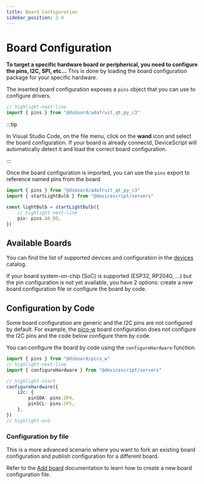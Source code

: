 ```yaml
---
title: Board Configuration
sidebar_position: 2.9
---
```


# Board Configuration

**To target a specific hardware board or peripherical,
you need to configure the pins, I2C, SPI, etc...** This is done by loading the
board configuration package for your specific hardware.

The inserted board configuration exposes a `pins` object that you can use to
configure drivers.

```ts
// highlight-next-line
import { pins } from "@dsboard/adafruit_qt_py_c3"
```

:::tip

In Visual Studio Code, on the file menu, click on the **wand** icon and select the board configuration.
If your board is already connectd, DeviceScript will automatically detect it and
load the correct board configuration.

:::

Once the board configuration is imported, you can use the `pins` export to reference named pins from the board

```ts
import { pins } from "@dsboard/adafruit_qt_py_c3"
import { startLightBulb } from "@devicescript/servers"

const lightBulb = startLightBulb({
    // highlight-next-line
    pin: pins.A0_D0,
})
```

## Available Boards

You can find the list of supported devices and configuration in
the [devices](/devices) catalog.

If your board system-on-chip (SoC) is supported (ESP32, RP2040, ...) but the pin configuration
is not yet available, you have 2 options: create a new board configuration file
or configure the board by code.

## Configuration by Code

Some board configuration are generic and the I2C pins are not configured by default.
For example, the [pico-w](/devices/rp2040/pico-w) board configuration does not configure
the I2C pins and the code below configure them by code.

You can configure the board by code using the `configureHardware` function.

```ts
import { pins } from "@dsboard/pico_w"
// highlight-next-line
import { configureHardware } from "@devicescript/servers"

// highlight-start
configureHardware({
    i2c: {
        pinSDA: pins.GP4,
        pinSCL: pins.GP5,
    },
})
// highlight-end
```

### Configuration by file

This is a more advanced scenario where you want to fork an existing board configuration
and publish configuration for a different board.

Refer to the [Add board](/devices/add-board) documentation to learn
how to create a new board configuration file.
